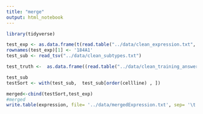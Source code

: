 ```yaml
---
title: "merge"
output: html_notebook
---
```

```r
library(tidyverse)
```

```r
test_exp <- as.data.frame(t(read.table("../data/clean_expression.txt", row.names=1 )))
rownames(test_exp)[1] <- '184A1'
test_sub <- read_tsv("../data/clean_subtypes.txt")

test_truth <-  as.data.frame((read.table("../data/clean_training_answers.txt", row.names=1 )))
```

```r

test_sub
testSort <- with(test_sub,  test_sub[order(cellline) , ])

```

```r
merged<-cbind(testSort,test_exp)
#merged
write.table(expression, file= '../data/mergedExpression.txt', sep= '\t', na = 'NA')
```

